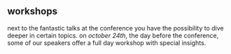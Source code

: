 ## workshops

next to the fantastic talks at the conference you have the possibility to dive deeper in certain topics. 
on *october 24th*, the day before the conference, some of our speakers offer a full day workshop with 
special insights.
